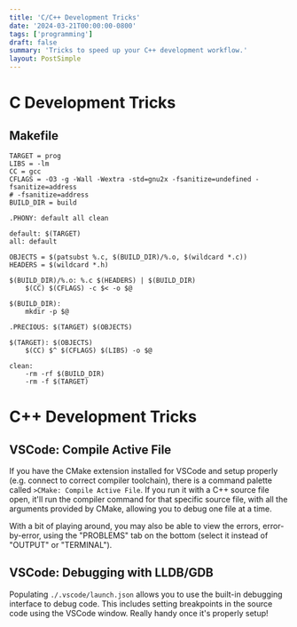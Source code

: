 ```yaml
---
title: 'C/C++ Development Tricks'
date: '2024-03-21T00:00:00-0800'
tags: ['programming']
draft: false
summary: 'Tricks to speed up your C++ development workflow.'
layout: PostSimple
---
```


# C Development Tricks

## Makefile
```
TARGET = prog
LIBS = -lm
CC = gcc
CFLAGS = -O3 -g -Wall -Wextra -std=gnu2x -fsanitize=undefined -fsanitize=address
# -fsanitize=address
BUILD_DIR = build

.PHONY: default all clean

default: $(TARGET)
all: default

OBJECTS = $(patsubst %.c, $(BUILD_DIR)/%.o, $(wildcard *.c))
HEADERS = $(wildcard *.h)

$(BUILD_DIR)/%.o: %.c $(HEADERS) | $(BUILD_DIR)
	$(CC) $(CFLAGS) -c $< -o $@

$(BUILD_DIR):
	mkdir -p $@

.PRECIOUS: $(TARGET) $(OBJECTS)

$(TARGET): $(OBJECTS)
	$(CC) $^ $(CFLAGS) $(LIBS) -o $@

clean:
	-rm -rf $(BUILD_DIR)
	-rm -f $(TARGET)
```

# C++ Development Tricks

## VSCode: Compile Active File

If you have the CMake extension installed for VSCode and setup properly (e.g. connect to correct compiler toolchain), there is a command palette called `>CMake: Compile Active File`. If you run it with a C++ source file open, it'll run the compiler command for that specific source file, with all the arguments provided by CMake, allowing you to debug one file at a time.

With a bit of playing around, you may also be able to view the errors, error-by-error, using the "PROBLEMS" tab on the bottom (select it instead of "OUTPUT" or "TERMINAL").

## VSCode: Debugging with LLDB/GDB

Populating `./.vscode/launch.json` allows you to use the built-in debugging interface to debug code. This includes setting breakpoints in the source code using the VSCode window. Really handy once it's properly setup!

